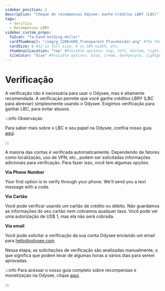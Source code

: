 ---
sidebar_position: 2
description: "Cheque de recompensas Odysee: Ganhe Créditos LBRY (LBC)"
tags:
  - Verifica
  - Recompensas LBRY
sidebar_custom_props:
  faIcon: "fa-hand-holding-dollar"
  cardThumbnail: "/img/g_1200x600_Transparent_Placeholder.png" #The thumbnail on the category card.
  cardSize: 6 #12 is full size, 6 is 50% width, etc.
  thumbnailLocation: "top" #Possible options: top, left, bottom, right, none
  tileColor: "blue" #Possible options: blue, cream, darkpurple, lightpurple, mauve, orange, pink, none
---

# Verificação

A verificação não é necessária para usar o Odysee, mas é altamente recomendada. A verificação permite que você ganhe créditos LBRY (LBC para abreviar) simplesmente usando o Odysee. Exigimos verificação para ganhar LBC, para evitar abusos.

:::info Observação

Para saber mais sobre o LBC e seu papel na Odysee, confira nosso guia [aqui](/pt/category-blockchain/).

:::

A maioria das contas é verificada automaticamente. Dependendo de fatores como localização, uso de VPN, etc., podem ser solicitadas informações adicionais para verificação. Para fazer isso, você tem algumas opções:

**Via Phone Number**

Your first option is to verify through your phone. We'll send you a text message with a code.

**Via Cartão** 

Você pode verificar usando um cartão de crédito ou débito. Não guardamos as informações do seu cartão nem cobramos qualquer taxa. Você pode ver uma autorização de US$ 1, mas ela não será cobrada.

**Via email**

Você pode solicitar a verificação da sua conta Odysee enviando um email para hello@odysee.com.

Nessa etapa, as solicitações de verificação são analisadas manualmente, o que significa que podem levar de algumas horas a vários dias para serem aprovadas.

:::info Para acessar o nosso guia completo sobre recompensas e monetização na Odysee, clique [aqui](/pt/category-monetization/).

:::